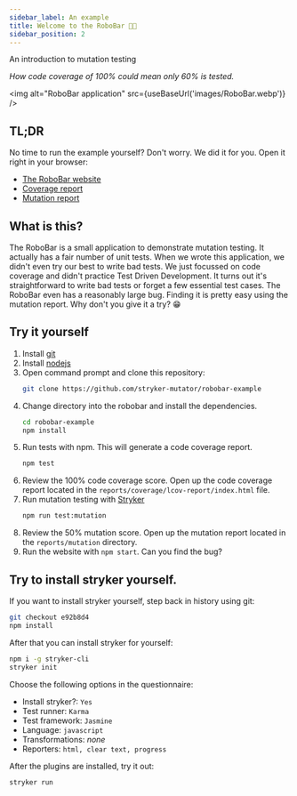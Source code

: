```yaml
---
sidebar_label: An example
title: Welcome to the RoboBar 🤖🍷
sidebar_position: 2
---
```



An introduction to mutation testing

_How code coverage of 100% could mean only 60% is tested._

<img alt="RoboBar application" src={useBaseUrl('images/RoboBar.webp')} />

## TL;DR

No time to run the example yourself? Don't worry. We did it for you. Open it right in your browser:

- [The RoboBar website](https://stryker-mutator.io/robobar-example/)
- [Coverage report](https://stryker-mutator.io/robobar-example/reports/coverage/lcov-report/index.html)
- [Mutation report](https://dashboard.stryker-mutator.io/reports/github.com/stryker-mutator/robobar-example/master)

## What is this?

The RoboBar is a small application to demonstrate mutation testing. It actually has a fair number of unit tests.
When we wrote this application, we didn't even try our best to write bad tests.
We just focussed on code coverage and didn't practice Test Driven Development.
It turns out it's straightforward to write bad tests or forget a few essential test cases.
The RoboBar even has a reasonably large bug. Finding it is pretty easy using the mutation report.
Why don't you give it a try? 😁

## Try it yourself

1. Install [git](https://git-scm.com)
1. Install [nodejs](https://nodejs.org/)
1. Open command prompt and clone this repository:
   ```bash
   git clone https://github.com/stryker-mutator/robobar-example
   ```
1. Change directory into the robobar and install the dependencies.
   ```bash
   cd robobar-example
   npm install
   ```
1. Run tests with npm. This will generate a code coverage report.
   ```bash
   npm test
   ```
1. Review the 100% code coverage score. Open up the code coverage report located in the `reports/coverage/lcov-report/index.html` file.
1. Run mutation testing with [Stryker](https://stryker-mutator.io)
   ```bash
   npm run test:mutation
   ```
1. Review the 50% mutation score. Open up the mutation report located in the `reports/mutation` directory.
1. Run the website with `npm start`. Can you find the bug?

## Try to install stryker yourself.

If you want to install stryker yourself, step back in history using git:

```bash
git checkout e92b8d4
npm install
```

After that you can install stryker for yourself:

```bash
npm i -g stryker-cli
stryker init
```

Choose the following options in the questionnaire:

- Install stryker?: `Yes`
- Test runner: `Karma`
- Test framework: `Jasmine`
- Language: `javascript`
- Transformations: _none_
- Reporters: `html, clear text, progress`

After the plugins are installed, try it out:

```bash
stryker run
```

